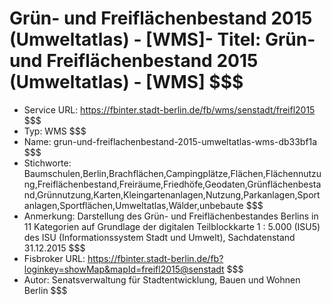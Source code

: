 # Grün- und Freiflächenbestand 2015 (Umweltatlas) - [WMS]- Titel: Grün- und Freiflächenbestand 2015 (Umweltatlas) - [WMS] $$$
- Service URL: https://fbinter.stadt-berlin.de/fb/wms/senstadt/freifl2015 $$$
- Typ: WMS $$$
- Name: grun-und-freiflachenbestand-2015-umweltatlas-wms-db33bf1a $$$
- Stichworte: Baumschulen,Berlin,Brachflächen,Campingplätze,Flächen,Flächennutzung,Freiflächenbestand,Freiräume,Friedhöfe,Geodaten,Grünflächenbestand,Grünnutzung,Karten,Kleingartenanlagen,Nutzung,Parkanlagen,Sportanlagen,Sportflächen,Umweltatlas,Wälder,unbebaute $$$
- Anmerkung: Darstellung des Grün- und Freiflächenbestandes Berlins in 11 Kategorien auf Grundlage der digitalen Teilblockkarte 1 : 5.000 (ISU5) des ISU (Informationssystem Stadt und Umwelt), Sachdatenstand 31.12.2015 $$$
- Fisbroker URL: https://fbinter.stadt-berlin.de/fb?loginkey=showMap&mapId=freifl2015@senstadt $$$
- Autor: Senatsverwaltung für Stadtentwicklung, Bauen und Wohnen Berlin $$$
